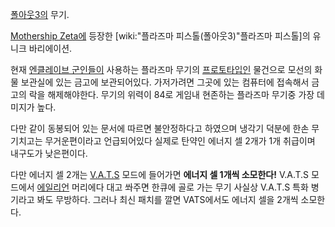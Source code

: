 [[폴아웃3]]의 무기.

[[Mothership Zeta]]에 등장한 [wiki:"플라즈마 피스톨(폴아웃3)"플라즈마 피스톨]의 유니크 바리에이션.

현재 [[엔클레이브 군인]]들이 사용하는 플라즈마 무기의 [[프로토타입]]인 물건으로 모선의 화물 보관실에 있는 금고에 보관되어있다. 가저가려면 그곳에 있는 컴퓨터에 접속해서 금고의 락을 해제해야한다. 무기의 위력이 84로 게임내 현존하는 플라즈마 무기중 가장 데미지가 높다.

다만 같이 동봉되어 있는 문서에 따르면 불안정하다고 하였으며 냉각기 덕분에 한손 무기치고는 무거운편이라고 언급되어있다 실제로 탄약인 에너지 셀 2개가 1개 취급이며 내구도가 낮은편이다.

다만 에너지 셀 2개는 [[V.A.T.S]] 모드에 들어가면 '''에너지 셀 1개씩 소모한다!''' V.A.T.S 모드에서 [[에일리언]] 머리에다 대고 쏴주면 한큐에 골로 가는 무기 사실상 V.A.T.S 특화 병기라고 봐도 무방하다. 그러나 최신 패치를 깔면 VATS에서도 에너지 셀을 2개씩 소모한다.
